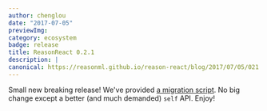 ```yaml
---
author: chenglou
date: "2017-07-05" 
previewImg:
category: ecosystem
badge: release
title: ReasonReact 0.2.1
description: |
canonical: https://reasonml.github.io/reason-react/blog/2017/07/05/021
---
```


Small new breaking release! We've provided [a migration script](https://github.com/reasonml/reason-react/blob/master/HISTORY.md#021). No big change except a better (and much demanded) `self` API. Enjoy!
